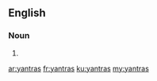==English==

===Noun===
{{head|en}}

# {{plural of|yantra}}

[[ar:yantras]]
[[fr:yantras]]
[[ku:yantras]]
[[my:yantras]]
